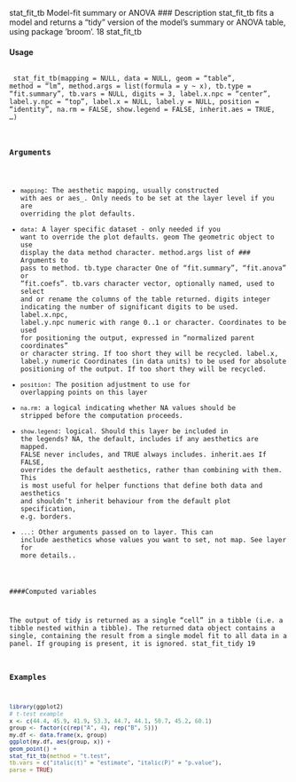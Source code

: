 stat_fit_tb Model-fit summary or ANOVA
### Description
stat_fit_tb fits a model and returns a "tidy" version of the model’s summary or ANOVA table,
using package ’broom’.
18 stat_fit_tb

#### Usage 
 <pre><code>
stat_fit_tb(mapping = NULL, data = NULL, geom = "table", method = "lm",
method.args = list(formula = y ~ x), tb.type = "fit.summary",
tb.vars = NULL, digits = 3, label.x.npc = "center",
label.y.npc = "top", label.x = NULL, label.y = NULL,
position = "identity", na.rm = FALSE, show.legend = FALSE,
inherit.aes = TRUE, ...)

### Arguments

* ``mapping``: The aesthetic mapping, usually constructed with aes or aes_. Only needs to be
set at the layer level if you are overriding the plot defaults.
* ``data ``: A layer specific dataset - only needed if you want to override the plot defaults.
geom The geometric object to use display the data
method character.
method.args list of 
### Arguments
 to pass to method.
tb.type character One of "fit.summary", "fit.anova" or "fit.coefs".
tb.vars character vector, optionally named, used to select and or rename the columns of
the table returned.
digits integer indicating the number of significant digits to be used.
label.x.npc, label.y.npc
numeric with range 0..1 or character. Coordinates to be used for positioning the
output, expressed in "normalized parent coordinates" or character string. If too
short they will be recycled.
label.x, label.y
numeric Coordinates (in data units) to be used for absolute positioning of the
output. If too short they will be recycled.
* ``position``: The position adjustment to use for overlapping points on this layer
* ``na.rm``: a logical indicating whether NA values should be stripped before the computation
proceeds.
* ``show.legend ``: logical. Should this layer be included in the legends? NA, the default, includes if
any aesthetics are mapped. FALSE never includes, and TRUE always includes.
inherit.aes If FALSE, overrides the default aesthetics, rather than combining with them.
This is most useful for helper functions that define both data and aesthetics and
shouldn’t inherit behaviour from the default plot specification, e.g. borders.
* ``...``:   Other arguments passed on to layer. This can include aesthetics whose values
you want to set, not map. See layer for more details..

####Computed variables

The output of tidy is returned as a single "cell" in a tibble (i.e. a tibble nested within a tibble). The
returned data object contains a single, containing the result from a single model fit to all data in a
panel. If grouping is present, it is ignored.
stat_fit_tidy 19

### Examples 
```r
library(ggplot2)
# t-test example
x <- c(44.4, 45.9, 41.9, 53.3, 44.7, 44.1, 50.7, 45.2, 60.1)
group <- factor(c(rep("A", 4), rep("B", 5)))
my.df <- data.frame(x, group)
ggplot(my.df, aes(group, x)) +
geom_point() +
stat_fit_tb(method = "t.test",
tb.vars = c("italic(t)" = "estimate", "italic(P)" = "p.value"),
parse = TRUE)
```
